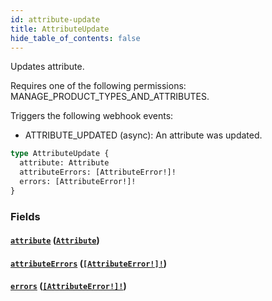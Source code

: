 ```yaml
---
id: attribute-update
title: AttributeUpdate
hide_table_of_contents: false
---
```


Updates attribute.

Requires one of the following permissions: MANAGE_PRODUCT_TYPES_AND_ATTRIBUTES.

Triggers the following webhook events:

- ATTRIBUTE_UPDATED (async): An attribute was updated.

```graphql
type AttributeUpdate {
  attribute: Attribute
  attributeErrors: [AttributeError!]!
  errors: [AttributeError!]!
}
```

### Fields

#### [`attribute`](#) ([`Attribute`](../../../developer/api-reference/objects/attribute))

#### [`attributeErrors`](#) ([`[AttributeError!]!`](../../../developer/api-reference/objects/attribute-error))

#### [`errors`](#) ([`[AttributeError!]!`](../../../developer/api-reference/objects/attribute-error))
